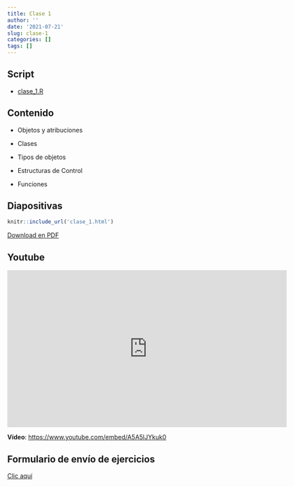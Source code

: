 ```yaml
---
title: Clase 1
author: ''
date: '2021-07-21'
slug: clase-1
categories: []
tags: []
---
```


## Script

- [clase_1.R](clase_1.R)

## Contenido 

- Objetos y atribuciones

- Clases

- Tipos de objetos

- Estructuras de Control

- Funciones

## Diapositivas

```r
knitr::include_url('clase_1.html')
```

[Download en PDF](clase_1.pdf)

## Youtube

<iframe id="ytplayer" type="text/html" width="640" height="360" src="https://www.youtube.com/embed/A5A5lJYkuk0" frameborder="0"></iframe>

**Vídeo**: [https://www.youtube.com/embed/A5A5lJYkuk0](https://www.youtube.com/embed/A5A5lJYkuk0)


## Formulario de envío de ejercicios

[Clic aquí](https://forms.gle/J4iwNMt9PNSmjxcK8)
